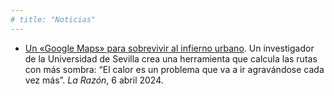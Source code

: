 ```yaml
---
# title: "Noticias"
---
```


- [Un «Google Maps» para sobrevivir al infierno urbano](https://www.larazon.es/andalucia/google-maps-sobrevivir-infierno-urbano_202404066610c9575e1b1f00012f5a7d.html). Un investigador de la Universidad de Sevilla crea una herramienta que calcula las rutas con más sombra: "El calor es un problema que va a ir agravándose cada vez más". *La Razón*, 6 abril 2024. 
